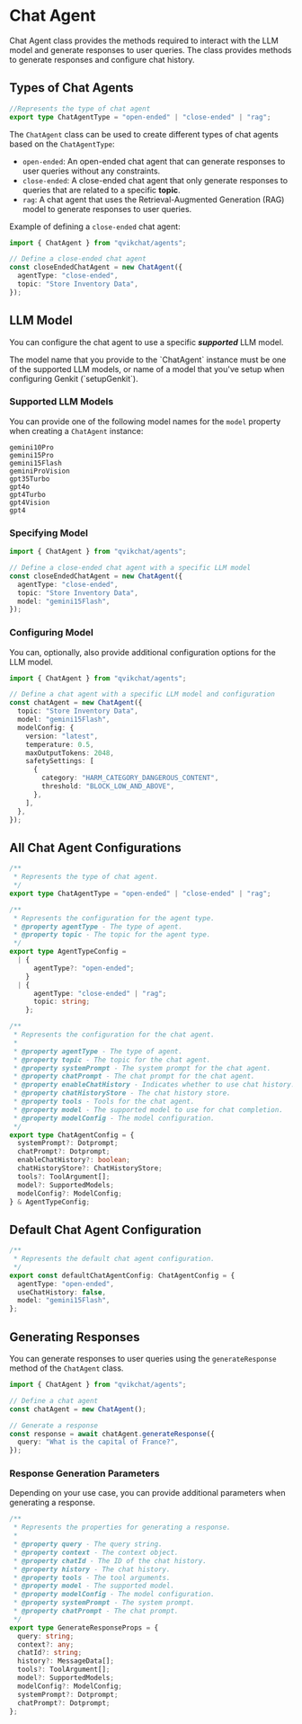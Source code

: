
# Chat Agent

Chat Agent class provides the methods required to interact with the LLM model and generate responses to user queries. The class provides methods to generate responses and configure chat history.

## Types of Chat Agents

```typescript copy
//Represents the type of chat agent
export type ChatAgentType = "open-ended" | "close-ended" | "rag";
```

The `ChatAgent` class can be used to create different types of chat agents based on the `ChatAgentType`:

- `open-ended`: An open-ended chat agent that can generate responses to user queries without any constraints.
- `close-ended`: A close-ended chat agent that only generate responses to queries that are related to a specific **topic**.
- `rag`: A chat agent that uses the Retrieval-Augmented Generation (RAG) model to generate responses to user queries.

Example of defining a `close-ended` chat agent:

```typescript copy
import { ChatAgent } from "qvikchat/agents";

// Define a close-ended chat agent
const closeEndedChatAgent = new ChatAgent({
  agentType: "close-ended",
  topic: "Store Inventory Data",
});
```

## LLM Model

You can configure the chat agent to use a specific **_supported_** LLM model.

<Notice>
  The model name that you provide to the `ChatAgent` instance must be one of the
  supported LLM models, or name of a model that you've setup when configuring
  Genkit (`setupGenkit`).
</Notice>

### Supported LLM Models

You can provide one of the following model names for the `model` property when creating a `ChatAgent` instance:

```
gemini10Pro
gemini15Pro
gemini15Flash
geminiProVision
gpt35Turbo
gpt4o
gpt4Turbo
gpt4Vision
gpt4
```

### Specifying Model

```typescript copy {7}
import { ChatAgent } from "qvikchat/agents";

// Define a close-ended chat agent with a specific LLM model
const closeEndedChatAgent = new ChatAgent({
  agentType: "close-ended",
  topic: "Store Inventory Data",
  model: "gemini15Flash",
});
```

### Configuring Model

You can, optionally, also provide additional configuration options for the LLM model.

```typescript copy {7-17}
import { ChatAgent } from "qvikchat/agents";

// Define a chat agent with a specific LLM model and configuration
const chatAgent = new ChatAgent({
  topic: "Store Inventory Data",
  model: "gemini15Flash",
  modelConfig: {
    version: "latest",
    temperature: 0.5,
    maxOutputTokens: 2048,
    safetySettings: [
      {
        category: "HARM_CATEGORY_DANGEROUS_CONTENT",
        threshold: "BLOCK_LOW_AND_ABOVE",
      },
    ],
  },
});
```

## All Chat Agent Configurations

```typescript copy
/**
 * Represents the type of chat agent.
 */
export type ChatAgentType = "open-ended" | "close-ended" | "rag";

/**
 * Represents the configuration for the agent type.
 * @property agentType - The type of agent.
 * @property topic - The topic for the agent type.
 */
export type AgentTypeConfig =
  | {
      agentType?: "open-ended";
    }
  | {
      agentType: "close-ended" | "rag";
      topic: string;
    };

/**
 * Represents the configuration for the chat agent.
 *
 * @property agentType - The type of agent.
 * @property topic - The topic for the chat agent.
 * @property systemPrompt - The system prompt for the chat agent.
 * @property chatPrompt - The chat prompt for the chat agent.
 * @property enableChatHistory - Indicates whether to use chat history.
 * @property chatHistoryStore - The chat history store.
 * @property tools - Tools for the chat agent.
 * @property model - The supported model to use for chat completion.
 * @property modelConfig - The model configuration.
 */
export type ChatAgentConfig = {
  systemPrompt?: Dotprompt;
  chatPrompt?: Dotprompt;
  enableChatHistory?: boolean;
  chatHistoryStore?: ChatHistoryStore;
  tools?: ToolArgument[];
  model?: SupportedModels;
  modelConfig?: ModelConfig;
} & AgentTypeConfig;
```

## Default Chat Agent Configuration

```typescript copy
/**
 * Represents the default chat agent configuration.
 */
export const defaultChatAgentConfig: ChatAgentConfig = {
  agentType: "open-ended",
  useChatHistory: false,
  model: "gemini15Flash",
};
```

## Generating Responses

You can generate responses to user queries using the `generateResponse` method of the `ChatAgent` class.

```typescript copy
import { ChatAgent } from "qvikchat/agents";

// Define a chat agent
const chatAgent = new ChatAgent();

// Generate a response
const response = await chatAgent.generateResponse({
  query: "What is the capital of France?",
});
```

### Response Generation Parameters

Depending on your use case, you can provide additional parameters when generating a response.

```typescript copy
/**
 * Represents the properties for generating a response.
 *
 * @property query - The query string.
 * @property context - The context object.
 * @property chatId - The ID of the chat history.
 * @property history - The chat history.
 * @property tools - The tool arguments.
 * @property model - The supported model.
 * @property modelConfig - The model configuration.
 * @property systemPrompt - The system prompt.
 * @property chatPrompt - The chat prompt.
 */
export type GenerateResponseProps = {
  query: string;
  context?: any;
  chatId?: string;
  history?: MessageData[];
  tools?: ToolArgument[];
  model?: SupportedModels;
  modelConfig?: ModelConfig;
  systemPrompt?: Dotprompt;
  chatPrompt?: Dotprompt;
};
```
